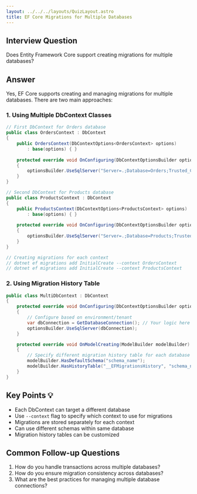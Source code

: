 ```yaml
---
layout: ../../../layouts/QuizLayout.astro
title: EF Core Migrations for Multiple Databases
---
```


## Interview Question
Does Entity Framework Core support creating migrations for multiple databases?

## Answer
Yes, EF Core supports creating and managing migrations for multiple databases. There are two main approaches:

### 1. Using Multiple DbContext Classes
```csharp
// First DbContext for Orders database
public class OrdersContext : DbContext
{
    public OrdersContext(DbContextOptions<OrdersContext> options)
        : base(options) { }
        
    protected override void OnConfiguring(DbContextOptionsBuilder optionsBuilder)
    {
        optionsBuilder.UseSqlServer("Server=.;Database=Orders;Trusted_Connection=True;");
    }
}

// Second DbContext for Products database
public class ProductsContext : DbContext
{
    public ProductsContext(DbContextOptions<ProductsContext> options)
        : base(options) { }
        
    protected override void OnConfiguring(DbContextOptionsBuilder optionsBuilder)
    {
        optionsBuilder.UseSqlServer("Server=.;Database=Products;Trusted_Connection=True;");
    }
}

// Creating migrations for each context
// dotnet ef migrations add InitialCreate --context OrdersContext
// dotnet ef migrations add InitialCreate --context ProductsContext
```

### 2. Using Migration History Table
```csharp
public class MultiDbContext : DbContext
{
    protected override void OnConfiguring(DbContextOptionsBuilder optionsBuilder)
    {
        // Configure based on environment/tenant
        var dbConnection = GetDatabaseConnection(); // Your logic here
        optionsBuilder.UseSqlServer(dbConnection);
    }

    protected override void OnModelCreating(ModelBuilder modelBuilder)
    {
        // Specify different migration history table for each database
        modelBuilder.HasDefaultSchema("schema_name");
        modelBuilder.HasHistoryTable("__EFMigrationsHistory", "schema_name");
    }
}
```

## Key Points 💡
- Each DbContext can target a different database
- Use `--context` flag to specify which context to use for migrations
- Migrations are stored separately for each context
- Can use different schemas within same database
- Migration history tables can be customized

## Common Follow-up Questions
1. How do you handle transactions across multiple databases?
2. How do you ensure migration consistency across databases?
3. What are the best practices for managing multiple database connections?
